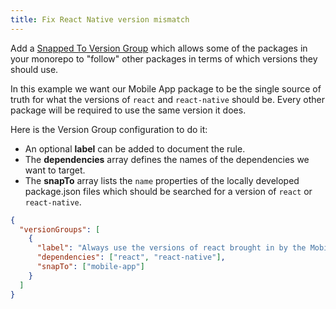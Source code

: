 ```yaml
---
title: Fix React Native version mismatch
---
```


Add a [Snapped To Version Group](VERSION_GROUP_SNAPPED_TO) which allows some of the packages in your monorepo to "follow" other packages in terms of which versions they should use.

In this example we want our Mobile App package to be the single source of truth for what the versions of `react` and `react-native` should be. Every other package will be required to use the same version it does.

Here is the Version Group configuration to do it:

- An optional **label** can be added to document the rule.
- The **dependencies** array defines the names of the dependencies we want to target.
- The **snapTo** array lists the `name` properties of the locally developed package.json files which should be searched for a version of `react` or `react-native`.

```json title=".syncpackrc.json"
{
  "versionGroups": [
    {
      "label": "Always use the versions of react brought in by the Mobile App",
      "dependencies": ["react", "react-native"],
      "snapTo": ["mobile-app"]
    }
  ]
}
```
